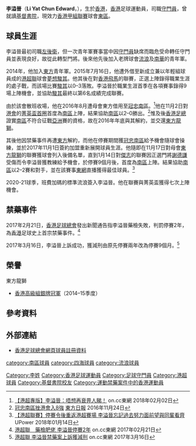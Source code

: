 {{Infobox football biography
| name        = 李溢晉 <br> Li Yat Chun
| image       = Li Yat Chun.jpg
| fullname    = 李溢晉
| nickname    = 阿咀、黑咀
| birth_date  = {{Birth date and age|1995|12|8|}}
| birth_place = {{HKG-1959}}
| height      = {{height|m=1.80}}
| position    = [[守門員|守門員]] 
| currentclub =  [[東區體育會|東區]]
| clubnumber  = 
| youthyears1 = 2008–2011 
| youthclubs1 = [[香港流浪足球會|流浪]]
| youthyears2 = 2011–2014
| youthclubs2 = [[南華足球隊|南華]]
| youthyears3 = 2014–2015
| youthclubs3 = [[東方足球隊|東方]]
| years1 = 2015–2017
| clubs1 = [[東方足球隊|東方龍獅]]
| caps1  = 0
| goals1 = 0
| years2 = 2015–2016
| clubs2 = → [[夢想駿其足球會|夢想駿其]] 
| caps2  = 9
| goals2 = 0
| years3 = 2016
| clubs3 = → [[南區足球會|冠忠南區]] 
| caps3  = 1
| goals3 = 0
| years4 = 2017–2020
| clubs4 = [[南區足球會|冠忠南區]] 
| caps4  = 8
| goals4 = 0
| years5 = 2020–2021
| clubs5 = [[香港流浪足球會|標準流浪]] 
| caps5  = 0
| goals5 = 0
| years6 = 2021-
| clubs6 = [[東區體育會|東區]]
| caps6  = 0
| goals6 = 0
| nationalyears1 = 2016
| nationalteam1  = [[香港20歲以下足球代表隊|香港U21]]
| nationalcaps1  = 2
| nationalgoals1 = 0
| nationalyears2 = 
| nationalteam2  = 
| nationalcaps2  = 
| nationalgoals2 = 
| pcupdate = 6 November 2020
| ntupdate = 18 March 2016
}}

'''李溢晉'''（'''Li Yat Chun Edward'''，{{bd|1995年|12月8日||}}），生於[[香港|香港]]，[[香港|香港]]足球運動員，司職[[守門員|守門員]]，曾就讀[[基督書院|基督書院]]，現效力[[香港甲組聯賽|香港甲組聯賽]]球會[[東區體育會|東區]]。

==球員生涯==
李溢晉最初司職[[左後衛|左後衛]]，但一次青年軍賽事當中因[[守門員|守門員]]缺席而臨危受命轉任守門員並表現良好，故從此轉型門將。後來他先後加入老牌球會[[香港流浪足球會|流浪]]及[[南華足球隊|南華]]的青年軍。

2014年，他加入[[東方足球隊|東方]]青年軍。2015年7月16日，他遭外借至新成立兼以年輕組球員成的[[港超聯|港超聯]]球會[[夢想駿其足球會|夢想駿其]]。他其後在對[[香港飛馬足球會|香港飛馬]]的聯賽，正選上陣錄得職業生涯的處子戰，而該場比賽[[夢想駿其足球會|駿其]]以0–3落敗。李溢晉於職業生涯首季在各項賽事錄得9場上陣機會，並協助[[夢想駿其足球會|駿其]]最終以第6名成績完成聯賽。

由於該會散班收場，他在2016年8月遭母會東方借用至[[南區足球會|冠忠南區]]。<ref>[http://hk.on.cc/hk/bkn/cnt/sport/20180201/bkn-20180201223907850-0201_00882_001.html 【港超專版】李溢晉：唔想再衰畀人睇！] {{Wayback|url=http://hk.on.cc/hk/bkn/cnt/sport/20180201/bkn-20180201223907850-0201_00882_001.html |date=20181014135727 }} on.cc東網 2018年02月02日</ref>他在11月2日對[[香港足球會|港會]]的[[2016–17年香港菁英盃|菁英盃首圈]]首度為[[南區足球會|南區]]上陣，結果協助[[南區足球會|南區]]以2–0勝出。<ref>[http://orientaldaily.on.cc/cnt/sport/20161124/00286_003.html 冠忠南區挫港會入8強] {{Wayback|url=http://orientaldaily.on.cc/cnt/sport/20161124/00286_003.html |date=20181114074746 }} [[東方日報|東方日報]] 2016年11月24日</ref>惟及後[[香港足總|香港足總]]證實[[南區足球會|南區]]不符合征戰[[亞洲|亞洲]]賽的資格，故在2016年年底與其解約，並交還[[東方足球隊|東方龍獅]]。

其後他因禁藥事件再遭[[東方足球隊|東方]]解約，而他在停賽期間獲[[南區足球會|冠忠南區]]給予機會隨球會操練，並於2017年11月1日簽約加盟重新展開球員生涯。他隨即在11月17日對母會[[東方足球隊|東方龍獅]]的聯賽獲球會列入後備名單，直到1月14日對[[傑志體育會|傑志]]的聯賽因正選門將[[謝德謙|謝德謙]]受傷而令李溢晉獲教練給予機會，於停賽9個月後，首度為[[南區足球會|南區]]上陣。結果協助[[南區足球會|南區]]以2–2賽和對手，並在該賽事[[東網|東網]]直播獲得最佳球員。<ref>[https://www.upower.com.hk/article/147495-%E3%80%90%E6%B8%AF%E8%B6%85%E8%81%AF%E8%B3%BD%E3%80%91%E5%81%9C%E8%B3%BD%E4%BB%A4%E5%BE%8C%E9%87%8D%E8%BF%94%E6%B8%AF%E8%B6%85%E8%B3%BD%E5%A0%B4-%E6%9D%8E%E6%BA%A2%E6%99%89%E5%BF%98%E8%A8%98%E9%81%8E 【港超聯賽】停賽令後重返港超賽場 李溢晉忘記過去努力面前望與同輩看齊] {{Wayback|url=https://www.upower.com.hk/article/147495-%E3%80%90%E6%B8%AF%E8%B6%85%E8%81%AF%E8%B3%BD%E3%80%91%E5%81%9C%E8%B3%BD%E4%BB%A4%E5%BE%8C%E9%87%8D%E8%BF%94%E6%B8%AF%E8%B6%85%E8%B3%BD%E5%A0%B4-%E6%9D%8E%E6%BA%A2%E6%99%89%E5%BF%98%E8%A8%98%E9%81%8E |date=20180116004431 }} UPower 2018年01月14日</ref>

2020-21球季，班費加碼的標準流浪簽入李溢晉。他在聯賽與菁英盃獲得七次上陣機會。

==禁藥事件==
2017年2月21日，[[香港足球總會|香港足球總會]]發出新聞通告指李溢晉藥檢失敗，判罰停賽2年，為[[香港|香港]]足球史上首宗禁藥事件。<ref>[http://hk.on.cc/hk/bkn/cnt/sport/20170221/bkn-20170221175814363-0221_00882_001.html 港超聯　藥檢肥佬 李溢晉停賽2年] {{Wayback|url=http://hk.on.cc/hk/bkn/cnt/sport/20170221/bkn-20170221175814363-0221_00882_001.html |date=20170502042150 }} on.cc東網 2017年02月21日</ref>

2017年3月16日，李溢晉上訴成功，獲減刑由原先停賽兩年改為停賽9個月。<ref>[http://hk.on.cc/hk/bkn/cnt/sport/20170316/bkn-20170316195017214-0316_00882_001.html 港超聯 李溢晉禁藥案上訴獲減刑] {{Wayback|url=http://hk.on.cc/hk/bkn/cnt/sport/20170316/bkn-20170316195017214-0316_00882_001.html |date=20170502120333 }} on.cc東網 2017年3月16日</ref>

==榮譽==
;東方龍獅
* [[2014–15年香港高級組銀牌|香港高級組銀牌冠軍]]（2014–15季度）

==參考資料==
{{Reflist}}

==外部連結==
*[https://www.hkfa.com/ch/club/142/detail?player=10410 香港足球總會網頁球員註冊資料] {{Wayback|url=https://www.hkfa.com/ch/club/142/detail?player=10410 |date=20170624061853 }}

{{香港流浪足球會}}

{{DEFAULTSORT:Li Yat Chun}} 
[[Category:李姓|Category:李姓]]
[[Category:香港足球運動員|Category:香港足球運動員]]
[[Category:足球守門員|Category:足球守門員]]
[[Category:港超球員|Category:港超球員]]
[[category:南區球員|category:南區球員]]
[[category:四海球員|category:四海球員]]
[[category:流浪球員|category:流浪球員]]
[[Category:基督書院校友|Category:基督書院校友]]
[[Category:運動禁藥案件中的香港運動員|Category:運動禁藥案件中的香港運動員]]